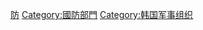 {{catmore|韓國國防部}}
[[Category:韓國中央行政機關|防]]
[[Category:國防部門|Category:國防部門]]
[[Category:韩国军事组织|Category:韩国军事组织]]